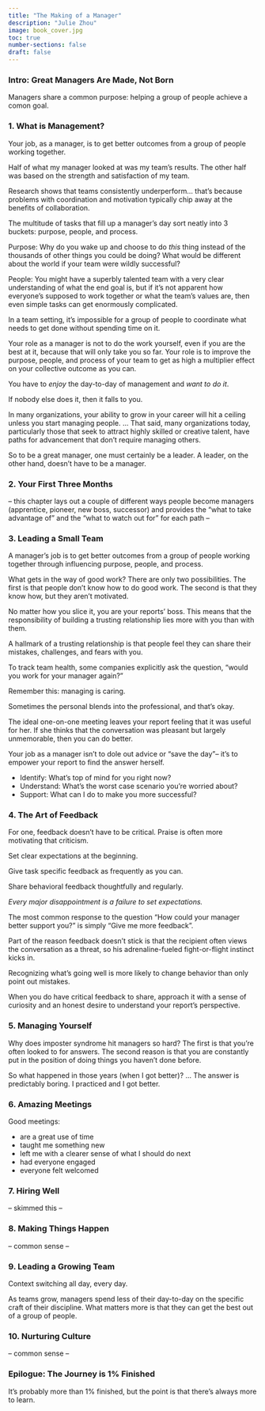 ```yaml
---
title: "The Making of a Manager"
description: "Julie Zhou"
image: book_cover.jpg
toc: true
number-sections: false
draft: false
---
```


### Intro: Great Managers Are Made, Not Born

Managers share a common purpose: helping a group of people achieve a comon goal.

### 1. What is Management?

Your job, as a manager, is to get better outcomes from a group of people working together.

Half of what my manager looked at was my team's results. The other half was based on the strength and satisfaction of my team.

Research shows that teams consistently underperform... that's because problems with coordination and motivation typically chip away at the benefits of collaboration.

The multitude of tasks that fill up a manager's day sort neatly into 3 buckets: purpose, people, and process.

Purpose: Why do you wake up and choose to do _this_ thing instead of the thousands of other things you could be doing?  What would be different about the world if your team were wildly successful?

People: You might have a superbly talented team with a very clear understanding of what the end goal is, but if it's not apparent how everyone's supposed to work together or what the team's values are, then even simple tasks can get enormously complicated.

In a team setting, it's impossible for a group of people to coordinate what needs to get done without spending time on it.

Your role as a manager is not to do the work yourself, even if you are the best at it, because that will only take you so far. Your role is to improve the purpose, people, and process of your team to get as high a multiplier effect on your collective outcome as you can.

You have to _enjoy_ the day-to-day of management and _want to do it_.

If nobody else does it, then it falls to you.

In many organizations, your ability to grow in your career will hit a ceiling unless you start managing people.  ... That said, many organizations today, particularly those that seek to attract highly skilled or creative talent, have paths for advancement that don't require managing others.

So to be a great manager, one must certainly be a leader. A leader, on the other hand, doesn't have to be a manager.

### 2. Your First Three Months

  -- this chapter lays out a couple of different ways people become managers (apprentice, pioneer, new boss, successor) and provides the "what to take advantage of" and the "what to watch out for" for each path --

### 3. Leading a Small Team

A manager's job is to get better outcomes from a group of people working together through influencing purpose, people, and process.

What gets in the way of good work? There are only two possibilities. The first is that people don't know how to do good work. The second is that they know how, but they aren't motivated.

No matter how you slice it, you are your reports' boss.  This means that the responsibility of building a trusting relationship lies more with you than with them.

A hallmark of a trusting relationship is that people feel they can share their mistakes, challenges, and fears with you.

To track team health, some companies explicitly ask the question, "would you work for your manager again?"

Remember this: managing is caring.

Sometimes the personal blends into the professional, and that's okay.

The ideal one-on-one meeting leaves your report feeling that it was useful for her. If she thinks that the conversation was pleasant but largely unmemorable, then you can do better.

Your job as a manager isn't to dole out advice or "save the day"-- it's to empower your report to find the answer herself.

 - Identify: What's top of mind for you right now?
 - Understand: What's the worst case scenario you're worried about?
 - Support: What can I do to make you more successful?

### 4. The Art of Feedback

For one, feedback doesn't have to be critical. Praise is often more motivating that criticism.

Set clear expectations at the beginning.

Give task specific feedback as frequently as you can.

Share behavioral feedback  thoughtfully and regularly.

_Every major disappointment is a failure to set expectations._

The most common response to the question "How could your manager better support you?" is simply "Give me more feedback".

Part of the reason feedback doesn't stick is that the recipient often views the conversation as a threat, so his adrenaline-fueled fight-or-flight instinct kicks in.

Recognizing what's going well is more likely to change behavior than only point out mistakes.

When you do have critical feedback to share, approach it with a sense of curiosity and an honest desire to understand your report's perspective.

### 5. Managing Yourself

Why does imposter syndrome hit managers so hard? The first is that you're often looked to for answers. The second reason is that you are constantly put in the position of doing things you haven't done before.

So what happened in those years (when I got better)? ... The answer is predictably boring.  I practiced and I got better.

### 6. Amazing Meetings

Good meetings:

 - are a great use of time
 - taught me something new
 - left me with a clearer sense of what I should do next
 - had everyone engaged
 - everyone felt welcomed

### 7. Hiring Well

 -- skimmed this -- 

### 8. Making Things Happen

-- common sense -- 

### 9. Leading a Growing Team

Context switching all day, every day.

As teams grow, managers spend less of their day-to-day on the specific craft of their discipline. What matters more is that they can get the best out of a group of people.

### 10. Nurturing Culture

-- common sense -- 

### Epilogue: The Journey is 1% Finished

It's probably more than 1% finished, but the point is that there's always more to learn.